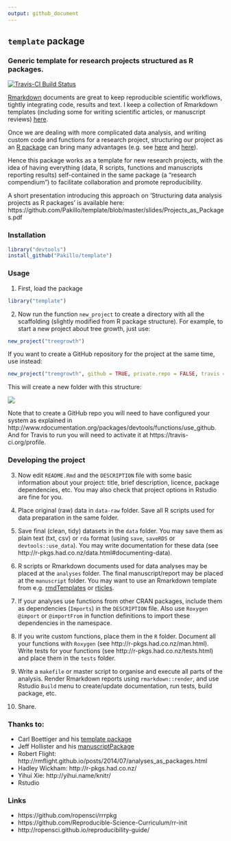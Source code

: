 ```yaml
---
output: github_document
---
```


## `template` package

### Generic template for research projects structured as R packages.


[![Travis-CI Build Status](https://travis-ci.org/Pakillo/template.svg?branch=master)](https://travis-ci.org/Pakillo/template)


[Rmarkdown](http://rmarkdown.rstudio.com/index.html) documents are great to keep 
reproducible scientific workflows, tightly integrating code, results and text. I keep a collection of Rmarkdown templates (including some for writing scientific articles, or manuscript reviews) [here](https://github.com/Pakillo/rmdTemplates).

Once we are dealing with more complicated data analysis, and writing custom code and functions for a research project, structuring our project as an [R package](http://r-pkgs.had.co.nz/) can bring many advantages (e.g. see [here](http://rmflight.github.io/posts/2014/07/analyses_as_packages.html) and [here](https://github.com/ropensci/rrrpkg)). 

Hence this package works as a template for new research projects, with the idea of having everything (data, R scripts, functions and manuscripts reporting results) self-contained in the same package (a "research compendium") to facilitate collaboration and promote reproducibility.

A short presentation introducing this approach on 'Structuring data analysis projects as R packages' is available here: https://github.com/Pakillo/template/blob/master/slides/Projects_as_Packages.pdf


### Installation

```r
library("devtools")
install_github("Pakillo/template")
```


### Usage

1. First, load the package

```r
library("template")
```

2. Now run the function `new_project` to create a directory with all the scaffolding (slightly modified from R package structure). For example, to start a new project about tree growth, just use:

```r
new_project("treegrowth")
```

If you want to create a GitHub repository for the project at the same time, use instead:

```r
new_project("treegrowth", github = TRUE, private.repo = FALSE, travis = TRUE)
```

This will create a new folder with this structure:

![](http://i.imgur.com/4BuMkCc.png?1)


Note that to create a GitHub repo you will need to have configured your system as explained in http://www.rdocumentation.org/packages/devtools/functions/use_github. And for Travis to run you will need to activate it at https://travis-ci.org/profile.


### Developing the project

3. Now edit `README.Rmd` and the `DESCRIPTION` file with some basic information about your project: title, brief description, licence, package dependencies, etc. You may also check that project options in Rstudio are fine for you.

4. Place original (raw) data in `data-raw` folder. Save all R scripts used for data preparation in the same folder.

5. Save final (clean, tidy) datasets in the `data` folder. You may save them as plain text (txt, csv) or `rda` format (using `save`, `saveRDS` or `devtools::use_data`). You may write documentation for these data (see http://r-pkgs.had.co.nz/data.html#documenting-data). 

6. R scripts or Rmarkdown documents used for data analyses may be placed at the `analyses` folder. The final manuscript/report may be placed at the `manuscript` folder. You may want to use an Rmarkdown template from e.g. [rmdTemplates](https://github.com/Pakillo/rmdTemplates) or [rticles](https://github.com/rstudio/rticles). 

7. If your analyses use functions from other CRAN packages, include them as dependencies (`Imports`) in the `DESCRIPTION` file. Also use `Roxygen` `@import` or `@importFrom` in function definitions to import these dependencies in the namespace.

8. If you write custom functions, place them in the `R` folder. Document all your functions with `Roxygen` (see http://r-pkgs.had.co.nz/man.html). Write tests for your functions (see http://r-pkgs.had.co.nz/tests.html) and place them in the `tests` folder.

9. Write a `makefile` or master script to organise and execute all parts of the analysis. Render Rmarkdown reports using `rmarkdown::render`, and use Rstudio `Build` menu to create/update documentation, run tests, build package, etc.

10. Share.


### Thanks to:

* Carl Boettiger and his [template package](https://github.com/cboettig/template)
* Jeff Hollister and his [manuscriptPackage](https://github.com/jhollist/manuscriptPackage)
* Robert Flight: http://rmflight.github.io/posts/2014/07/analyses_as_packages.html
* Hadley Wickham: http://r-pkgs.had.co.nz/
* Yihui Xie: http://yihui.name/knitr/
* Rstudio


### Links

* https://github.com/ropensci/rrrpkg
* https://github.com/Reproducible-Science-Curriculum/rr-init
* http://ropensci.github.io/reproducibility-guide/


